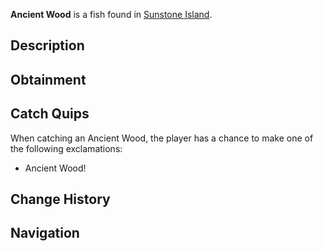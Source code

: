 {{FishInfobox
|image          = Ancient Wood.png
|rarity         = Legendary
|sea            = First Sea
|location       = [[Sunstone Island]]
|sublocation    = 
|sources        = Fishing Rod
|radar_location = 
|xp             = 50
|weather        = 
|time           = 
|season         = 
|bait           = 
|base_weight    = 0.2
|base_value     = 450
|weight_range   = 0.1
|base_chance    = 0.5
|base_resil     = 100
}}
'''Ancient Wood''' is a {{Rarity|Legendary}} fish found in [[Sunstone Island]].

== Description ==
{{Description|Reputed to harbor the essence of Ancient Wisdom, etched into the very grain of its timeless wood.|Bestiary Entry}}

== Obtainment ==
{{Description|Legends whisper of Sunstone Island radiating an aura of ancient power|Bestiary Hint}}
{{Fish Availability|
Sunstone Island
|top_rods      = 
Great Rod of Oscar\36003.75\110801.77;
Astralhook Rod\32512.66\112085.56;
Ethereal Prism Rod\32264.06\112279.31;
Leviathan's Fang Rod\31514.59\132134.62;
Seraphic Rod\30246.11\113329.56;
Resourceful Rod\25318.89\93797.12;
Destiny Rod\26965.35\110117.49;
Free Spirit Rod\27582.73\123538.6;
Azure Of Lagoon\28352.73\120979.91;
Firefly Rod\24722.69\120107.29;
Trident Rod\22464.53\118054.4;
Flimsy Rod\13935.44\103814.91;
Training Rod\11741.42\82644.82;
Lucky Rod\17577.84\100646.19;
No-Life Rod\28801.99\117290.08;
Rod Of The Forgotten Fang\28248.42\111602.32;
Challenger's Rod\28037.89\112535.04;
Blazebringer Rod\25473.69\111753.35;
Rod Of The Exalted One\25469.98\109627.9;
Rod Of The Depths\25264.23\103619.11;
Zeus Rod\24009.53\105693.42;
Verdant Shear Rod\23360.11\106102.22;
Depthseeker Rod\21269.85\96979.23;
Avalanche Rod\19236.06\87911.97;
Volcanic Rod\18722.08\83584.96;
Steady Rod\5929.28\29649.72
|recommended   = Ethereal Prism Rod
}}

== Catch Quips ==
When catching an Ancient Wood, the player has a chance to make one of the following exclamations:
* Ancient Wood!

== Change History ==
{{Change History|{{subst:Current Version}}}}

== Navigation ==
{{Fish Navbox|Sunstone Island}}